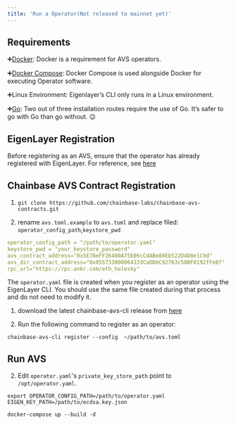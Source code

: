 ```yaml
---
title: 'Run a Operator(Not released to mainnet yet)'
---
```


## Requirements

➕[Docker](https://docs.docker.com/get-docker/): Docker is a requirement for AVS operators.

➕[Docker Compose](https://docs.docker.com/compose/install/):  Docker Compose is used alongside Docker for executing Operator software. 

➕Linux Environment: Eigenlayer’s CLI only runs in a Linux environment.

➕[Go](https://go.dev/doc/install): Two out of three installation routes require the use of Go. It’s safer to go with Go than go without. 😉

## EigenLayer Registration

Before registering as an AVS, ensure that the operator has already registered with EigenLayer. 
For reference, see [here](https://docs.eigenlayer.xyz/eigenlayer/operator-guides/operator-installation)

## Chainbase AVS Contract Registration

1. `git clone https://github.com/chainbase-labs/chainbase-avs-contracts.git`

2. rename `avs.toml.example` to `avs.toml` and replace filed: `operator_config_path`,`keystore_pwd`

```yaml
operator_config_path = "/path/to/operator.yaml"
keystore_pwd = "your_keystore_password"
avs_contract_address="0x5E78eFF26480A75E06cCdABe88Eb522D4D8e1C9d"
avs_dir_contract_address="0x055733000064333CaDDbC92763c58BF0192fFeBf"
rpc_url="https://rpc.ankr.com/eth_holesky"
```

The `operator.yaml` file is created when you register as an operator using the EigenLayer CLI. You should use the same file created during that process and do not need to modify it.

1. download the latest chainbase-avs-cli release from [here](https://github.com/chainbase-labs/chainbase-avs-contracts/releases)


2. Run the following command to register as an operator:

```
chainbase-avs-cli register --config  ~/path/to/avs.toml
``` 

## Run AVS

2. Edit `operator.yaml`'s `private_key_store_path` point to `/opt/operator.yaml`.


```shell
export OPERATOR_CONFIG_PATH=/path/to/operator.yaml  EIGEN_KEY_PATH=/path/to/ecdsa.key.json

docker-compose up --build -d
```